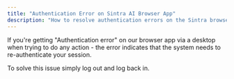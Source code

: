 ```yaml
---
title: "Authentication Error on Sintra AI Browser App"
description: "How to resolve authentication errors on the Sintra browser app"
---
```


If you're getting "Authentication error" on our browser app via a desktop when trying to do any action - the error indicates that the system needs to re-authenticate your session. 

To solve this issue simply log out and log back in.
